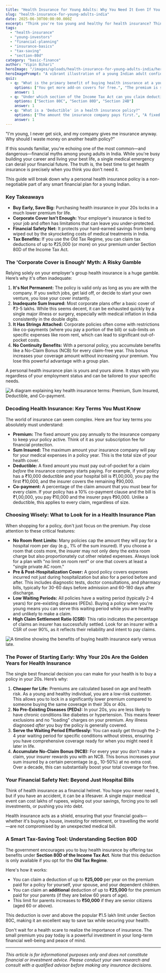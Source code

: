 ```yaml
---
title: "Health Insurance for Young Adults: Why You Need It Even If You're Healthy"
slug: "health-insurance-for-young-adults-india"
date: 2025-06-30T00:00:00.000Z
excerpt: "Think you're too young and healthy for health insurance? Think again. This guide breaks down why every young adult in India needs a personal health policy, how to choose one, and the massive benefits of starting early."
tags:
  - "health-insurance"
  - "young-investors"
  - "financial-planning"
  - "insurance-basics"
  - "tax-saving"
  - "section-80d"
category: "basic-finance"
author: "Vipin Bihari"
heroImage: "/images/uploads/health-insurance-for-young-adults-india/hero-image.jpg"
heroImagePrompt: "A vibrant illustration of a young Indian adult confidently holding a shield that says 'Health Insurance', protecting them from storm clouds labeled 'Medical Emergency' and 'Hospital Bills'."
quiz:
  - q: "What is the primary benefit of buying health insurance at a young age?"
    options: ["You get more add-on covers for free.", "The premium is significantly lower.", "There is no medical check-up required at all."]
    answer: 1
  - q: "Under which section of the Income Tax Act can you claim deductions for health insurance premiums?"
    options: ["Section 80C", "Section 80D", "Section 24B"]
    answer: 1
  - q: "What is a 'Deductible' in a health insurance policy?"
    options: ["The amount the insurance company pays first.", "A fixed amount you must pay out-of-pocket before the insurer pays.", "A discount on your premium."]
    answer: 1
---
```


"I'm young, I never get sick, and my company gives me insurance anyway. Why should I waste money on another health policy?"

If this sounds familiar, you're echoing one of the most common—and dangerous—financial myths among young adults in India. While you're busy building your career and living your best life, a single medical emergency can derail your financial future. The truth is, the best time to get health insurance is precisely when you think you don't need it.

This guide will break down why a personal health insurance policy is a non-negotiable part of any smart financial plan for a young Indian.

### Key Takeaways
*   **Buy Early, Save Big:** Purchasing health insurance in your 20s locks in a much lower premium for life.
*   **Corporate Cover Isn't Enough:** Your employer's insurance is tied to your job and often has limitations that can leave you under-protected.
*   **Financial Safety Net:** It protects your hard-earned savings from being wiped out by the skyrocketing costs of medical treatments in India.
*   **Tax Benefits:** If you use the Old Tax Regime, you can claim tax deductions of up to ₹25,000 (or more) on your premium under Section 80D of the Income Tax Act.

### The 'Corporate Cover is Enough' Myth: A Risky Gamble

Relying solely on your employer's group health insurance is a huge gamble. Here’s why it's often inadequate:

1.  **It's Not Permanent:** The policy is valid only as long as you are with the company. If you switch jobs, get laid off, or decide to start your own venture, you lose your cover instantly.
2.  **Inadequate Sum Insured:** Most corporate plans offer a basic cover of ₹3-5 lakhs. While this seems decent, it can be exhausted quickly by a single major illness or surgery, especially with medical inflation in India consistently in the double digits.
3.  **It Has Strings Attached:** Corporate policies often come with restrictions like co-payments (where you pay a portion of the bill) or sub-limits on specific expenses like room rent, which can lead to significant out-of-pocket costs.
4.  **No Continuity Benefits:** With a personal policy, you accumulate benefits like a No-Claim Bonus (NCB) for every claim-free year. This bonus increases your coverage amount without increasing your premium. You lose this powerful advantage with a group plan.

A personal health insurance plan is yours and yours alone. It stays with you regardless of your employment status and can be tailored to your specific needs.

![A diagram explaining key health insurance terms: Premium, Sum Insured, Deductible, and Co-payment.](/images/uploads/health-insurance-for-young-adults-india/insurance-terms-explained.png)

### Decoding Health Insurance: Key Terms You Must Know

The world of insurance can seem complex. Here are four key terms you absolutely must understand:

*   **Premium:** The fixed amount you pay annually to the insurance company to keep your policy active. Think of it as your subscription fee for financial protection.
*   **Sum Insured:** The maximum amount your insurance company will pay for your medical expenses in a policy year. This is the total size of your health cover.
*   **Deductible:** A fixed amount you must pay out-of-pocket for a claim *before* the insurance company starts paying. For example, if your policy has a ₹10,000 deductible and your hospital bill is ₹1,00,000, you pay the first ₹10,000, and the insurer covers the remaining ₹90,000.
*   **Co-payment:** A percentage of the claim amount that you must bear for every claim. If your policy has a 10% co-payment clause and the bill is ₹1,00,000, you pay ₹10,000 and the insurer pays ₹90,000. Unlike a deductible, this applies to every claim, regardless of size.

### Choosing Wisely: What to Look for in a Health Insurance Plan

When shopping for a policy, don't just focus on the premium. Pay close attention to these critical features:

*   **No Room Rent Limits:** Many policies cap the amount they will pay for a hospital room per day (e.g., 1% of the sum insured). If you choose a room that costs more, the insurer may not only deny the extra room charge but also proportionately cut other related expenses. Always look for a plan with "no limit on room rent" or one that covers at least a "single private AC room."
*   **Pre & Post-Hospitalization Cover:** A good policy covers expenses incurred not just during hospitalization but also for a period before and after. This includes diagnostic tests, doctor consultations, and pharmacy bills, typically for 30-60 days before admission and 60-180 days after discharge.
*   **Low Waiting Periods:** All policies have a waiting period (typically 2-4 years) for pre-existing diseases (PEDs). Buying a policy when you're young means you can serve this waiting period while you are healthy and unlikely to make a claim.
*   **High Claim Settlement Ratio (CSR):** This ratio indicates the percentage of claims an insurer has successfully settled. Look for an insurer with a CSR of over 90%, as it reflects their reliability and intent to pay claims.

![A timeline showing the benefits of buying health insurance early versus late.](/images/uploads/health-insurance-for-young-adults-india/buying-early-benefits.png)

### The Power of Starting Early: Why Your 20s Are the Golden Years for Health Insurance

The single best financial decision you can make for your health is to buy a policy in your 20s. Here’s why:

1.  **Cheaper for Life:** Premiums are calculated based on age and health risk. As a young and healthy individual, you are a low-risk customer. This allows you to lock in a significantly lower premium compared to someone buying the same coverage in their 30s or 40s.
2.  **No Pre-Existing Diseases (PEDs):** In your 20s, you are less likely to have chronic conditions like diabetes or hypertension. This means fewer exclusions and no "loading" charges on your premium. Any illness diagnosed *after* you buy the policy is generally covered.
3.  **Serve the Waiting Period Effortlessly:** You can easily get through the 2-4 year waiting period for specific conditions without stress, ensuring you have comprehensive coverage ready for when you might need it later in life.
4.  **Accumulate No-Claim Bonus (NCB):** For every year you don't make a claim, your insurer rewards you with an NCB. This bonus increases your sum insured by a certain percentage (e.g., 10-50%) at no extra cost. Over a decade, this can substantially boost your total coverage for free.

### Your Financial Safety Net: Beyond Just Hospital Bills

Think of health insurance as a financial helmet. You hope you never need it, but if you have an accident, it can be a lifesaver. A single major medical event can cost lakhs of rupees, wiping out your savings, forcing you to sell investments, or pushing you into debt.

Health insurance acts as a shield, ensuring that your financial goals—whether it's buying a house, investing for retirement, or travelling the world—are not compromised by an unexpected medical bill.

### A Smart Tax-Saving Tool: Understanding Section 80D

The government encourages you to buy health insurance by offering tax benefits under **Section 80D of the Income Tax Act**. Note that this deduction is only available if you opt for the **Old Tax Regime**.

Here's how it works:
*   You can claim a deduction of up to **₹25,000** per year on the premium paid for a policy for yourself, your spouse, and your dependent children.
*   You can claim an **additional** deduction of up to **₹25,000** for the premium paid for your parents (if they are below 60 years of age).
*   This limit for parents increases to **₹50,000** if they are senior citizens (aged 60 or above).

This deduction is over and above the popular ₹1.5 lakh limit under Section 80C, making it an excellent way to save tax while securing your health.

Don't wait for a health scare to realize the importance of insurance. The small premium you pay today is a powerful investment in your long-term financial well-being and peace of mind.

---
*This article is for informational purposes only and does not constitute financial or investment advice. Please conduct your own research and consult with a qualified advisor before making any insurance decisions.*